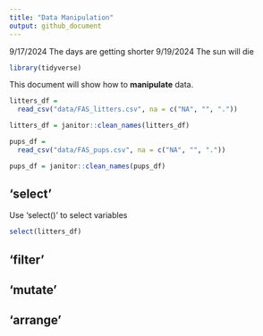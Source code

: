 ```yaml
---
title: "Data Manipulation"
output: github_document
---
```


9/17/2024 The days are getting shorter
9/19/2024 The sun will die

```r
library(tidyverse)
```

This document will show how to **manipulate** data.

```r
litters_df = 
  read_csv("data/FAS_litters.csv", na = c("NA", "", "."))

litters_df = janitor::clean_names(litters_df)

pups_df = 
  read_csv("data/FAS_pups.csv", na = c("NA", "", "."))

pups_df = janitor::clean_names(pups_df)
```

## 'select'

Use 'select()' to select variables

```r
select(litters_df)
```


## 'filter'

## 'mutate'

## 'arrange'


